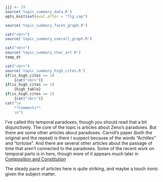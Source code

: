```r
jjj <- 19
source('topic_summary_data.R')
opts_knit$set(eval.after = "fig.cap")
```

```r
source('topic_summary_facet_graph.R')
```

```r
cat("<br>")
source('topic_summary_overall_graph.R')
```

```r
cat("<br>")
source('topic_summary_char_art.R')
temp_dt
```

```r
cat("<br>")
source('topic_summary_high_cites.R')
if(is_high_cites == 1)
	{cat("<br>")}
if(is_high_cites == 1)
	{high_table}
if(is_high_cites == 1)
	{cat("<br>")}
cat("\n
	**Comments**
	\n")
```

I've called this temporal paradoxes, though you should read that a bit disjunctively. The core of the topic is articles about Zeno's paradoxes. But there are some other articles about paradoxes. Carroll's paper (both the original and the repeat) is there I suspect because of the words "Achilles" and "tortoise". And there are several other articles about the passage of time that aren't connected to the paradoxes. Some of the recent work on temporal parts is in here, though more of it appears much later in [Composition and Constitution](#topic89)

The steady pace of articles here is quite striking, and maybe a touch ironic given the subject matter.